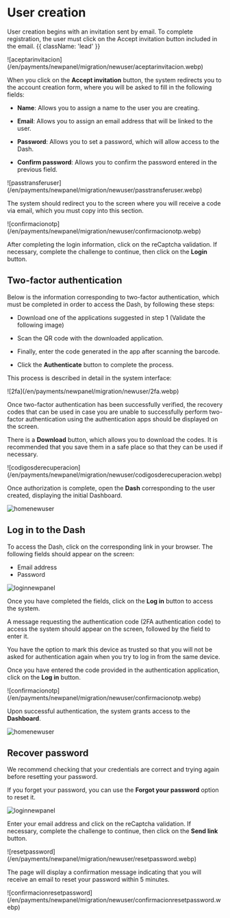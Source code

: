 

# User creation

User creation begins with an invitation sent by email. To complete registration, the user must click on the Accept invitation button included in the email.  {{ className: 'lead' }}

<CenteredContainer>
   ![aceptarinvitacion](/en/payments/newpanel/migration/newuser/aceptarinvitacion.webp)
</CenteredContainer>

When you click on the **Accept invitation** button, the system redirects you to the account creation form, where you will be asked to fill in the following fields:

- **Name**: Allows you to assign a name to the user you are creating.

- **Email**: Allows you to assign an email address that will be linked to the user. 

- **Password**: Allows you to set a password, which will allow access to the Dash.

- **Confirm password**: Allows you to confirm the password entered in the previous field.

<CenteredContainer>
![passtransferuser](/en/payments/newpanel/migration/newuser/passtransferuser.webp)
</CenteredContainer>

The system should redirect you to the screen where you will receive a code via email, which you must copy into this section.

<CenteredContainer>
![confirmacionotp](/en/payments/newpanel/migration/newuser/confirmacionotp.webp)
</CenteredContainer>

After completing the login information, click on the reCaptcha validation. If necessary, complete the challenge to continue, then click on the **Login** button.  

## Two-factor authentication

Below is the information corresponding to two-factor authentication, which must be completed in order to access the Dash, by following these steps:

- Download one of the applications suggested in step 1 (Validate the following image)

- Scan the QR code with the downloaded application. 

- Finally, enter the code generated in the app after scanning the barcode.

- Click the **Authenticate** button to complete the process.

This process is described in detail in the system interface:

<CenteredContainer>
![2fa](/en/payments/newpanel/migration/newuser/2fa.webp)
</CenteredContainer>

Once two-factor authentication has been successfully verified, the recovery codes that can be used in case you are unable to successfully perform two-factor authentication using the authentication apps should be displayed on the screen.  

There is a **Download** button, which allows you to download the codes. It is recommended that you save them in a safe place so that they can be used if necessary.   

<CenteredContainer>
![codigosderecuperacion](/en/payments/newpanel/migration/newuser/codigosderecuperacion.webp)
</CenteredContainer>

Once authorization is complete, open the **Dash** corresponding to the user created, displaying the initial Dashboard.  

![homenewuser](/en/payments/newpanel/migration/newuser/homenewuser.webp)

## Log in to the Dash

To access the Dash, click on the corresponding link in your browser. The following fields should appear on the screen:
- Email address
- Password

![loginnewpanel](/en/payments/newpanel/migration/newuser/loginnewpanel.webp)

Once you have completed the fields, click on the **Log in** button to access the system.  

A message requesting the authentication code (2FA authentication code) to access the system should appear on the screen, followed by the field to enter it.  

You have the option to mark this device as trusted so that you will not be asked for authentication again when you try to log in from the same device.  

Once you have entered the code provided in the authentication application, click on the **Log in** button. 

<CenteredContainer>
![confirmacionotp](/en/payments/newpanel/migration/newuser/confirmacionotp.webp)
</CenteredContainer>

Upon successful authentication, the system grants access to the **Dashboard**. 

![homenewuser](/en/payments/newpanel/migration/newuser/homenewuser.webp)

## Recover password

<Note type="error"> We recommend checking that your credentials are correct and trying again before resetting your password. </Note>

If you forget your password, you can use the **Forgot your password** option to reset it.

![loginnewpanel](/en/payments/newpanel/migration/newuser/loginnewpanel.webp)

Enter your email address and click on the reCaptcha validation. If necessary, complete the challenge to continue, then click on the **Send link** button. 

<CenteredContainer>
![resetpassword](/en/payments/newpanel/migration/newuser/resetpassword.webp)
</CenteredContainer>

The page will display a confirmation message indicating that you will receive an email to reset your password within 5 minutes.

<CenteredContainer>
![confirmacionresetpassword](/en/payments/newpanel/migration/newuser/confirmacionresetpassword.webp)
</CenteredContainer>